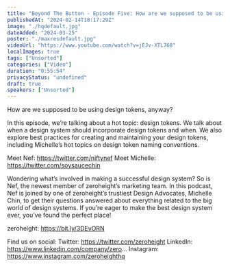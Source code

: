 ```yaml
---
title: "Beyond The Button - Episode Five: How are we supposed to be using design tokens, anyway?"
publishedAt: "2024-02-14T18:17:29Z"
image: "./hqdefault.jpg"
dateAdded: "2024-03-25"
poster: "./maxresdefault.jpg"
videoUrl: "https://www.youtube.com/watch?v=jEJv-XTL768"
localImages: true
tags: ["Unsorted"]
categories: ["Video"]
duration: "0:55:54"
privacyStatus: "undefined"
draft: true
speakers: ["Unsorted"]
---
```

How are we supposed to be using design tokens, anyway?

In this episode, we’re talking about a hot topic: design tokens. We talk about when a design system should incorporate design tokens and when. We also explore best practices for creating and maintaining your design tokens, including Michelle’s hot topics on design token naming conventions. 

Meet Nef: https://twitter.com/niftynef
Meet Michelle: https://twitter.com/soysaucechin

Wondering what’s involved in making a successful design system? So is Nef, the newest member of zeroheight’s marketing team. In this podcast, Nef is joined by one of zeroheight’s trustiest Design Advocates, Michelle Chin, to get their questions answered about everything related to the big world of design systems. If you’re eager to make the best design system ever, you’ve found the perfect place!

zeroheight: https://bit.ly/3DEvORN

Find us on social:
Twitter: https://twitter.com/zeroheight
LinkedIn: https://www.linkedin.com/company/zero...
Instagram: https://www.instagram.com/zeroheighthq

